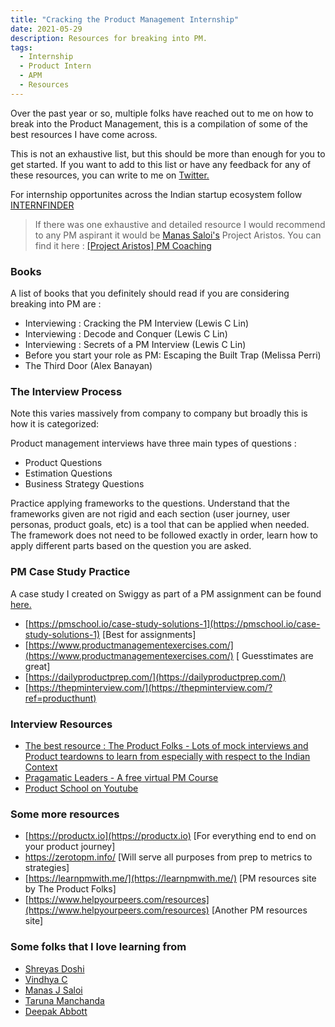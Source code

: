 ```yaml
---
title: "Cracking the Product Management Internship"
date: 2021-05-29
description: Resources for breaking into PM.
tags:
  - Internship
  - Product Intern
  - APM
  - Resources
---
```


Over the past year or so, multiple folks have reached out to me on how to break into the Product Management, this is a compilation of some of the best resources I have come across.

This is not an exhaustive list, but this should be more than enough for you to get started. If you want to add to this list or have any feedback for any of these resources, you can write to me on [Twitter.](https://twitter.com/manan_0308)

For internship opportunites across the Indian startup ecosystem follow [INTERNFINDER](https://twitter.com/internfinder)

> If there was one exhaustive and detailed resource I would recommend to any PM aspirant it would be [Manas Saloi's](https://www.manassaloi.com) Project Aristos. You can find it here : [[Project Aristos] PM Coaching](https://manassaloi.com/2020/01/21/aristos-pm-coaching.html)

### Books

A list of books that you definitely should read if you are considering breaking into PM are :

- Interviewing : Cracking the PM Interview (Lewis C Lin)
- Interviewing : Decode and Conquer (Lewis C Lin)
- Interviewing  : Secrets of a PM Interview (Lewis C Lin)
- Before you start your role as PM: Escaping the Built Trap (Melissa Perri)
- The Third Door  (Alex Banayan)

### The Interview Process

Note this varies massively from company to company but broadly this is how it is categorized:

Product management interviews have three main types of questions : 
- Product Questions
- Estimation Questions
- Business Strategy Questions

Practice applying frameworks to the questions. Understand that the frameworks given are not rigid and each section (user journey, user personas, product goals, etc) is a tool that can be applied when needed. The framework does not need to be followed exactly in order, learn how to apply different parts based on the question you are asked.

### PM Case Study Practice

A case study I created on Swiggy as part of a PM assignment can be found [here.](https://www.mananagarwal.in/prd-self-pickup-from-restaurants-on-swiggy)

- [https://pmschool.io/case-study-solutions-1](https://pmschool.io/case-study-solutions-1) [Best for assignments]
- [https://www.productmanagementexercises.com/](https://www.productmanagementexercises.com/) [ Guesstimates are great]
- [https://dailyproductprep.com/](https://dailyproductprep.com/)
- [https://thepminterview.com/](https://thepminterview.com/?ref=producthunt)

### Interview Resources

- [The best resource : The Product Folks - Lots of mock interviews and Product teardowns to learn from especially with respect to the Indian Context](https://www.youtube.com/watch?v=2ASyf2FTCXc&list=PLHJHMiGyA5ULX2wqHq90zxokKUEdMWg0H)
- [Pragamatic Leaders - A free virtual PM Course](https://www.youtube.com/watch?v=7pgagr76VNY&list=PLsWLOWjMiEPoJIasoaweRK6RQntJ98hSu)
- [Product School on Youtube](https://www.youtube.com/channel/UC6hlQ0x6kPbAGjYkoz53cvA)

### Some more resources

- [https://productx.io](https://productx.io) [For everything end to end on your product journey]
- https://zerotopm.info/ [Will serve all purposes from prep to metrics to strategies]
- [https://learnpmwith.me/](https://learnpmwith.me/) [PM resources site by The Product Folks]
- [https://www.helpyourpeers.com/resources](https://www.helpyourpeers.com/resources) [Another PM resources site]

### Some folks that I love learning from 

- [Shreyas Doshi](https://twitter.com/shreyas)
- [Vindhya C](https://www.vindhyac.com/)
- [Manas J Saloi](https://manassaloi.com/)
- [Taruna Manchanda](https://medium.com/@Taruna2309)
- [Deepak Abbott](https://medium.com/@deepakabbot)
